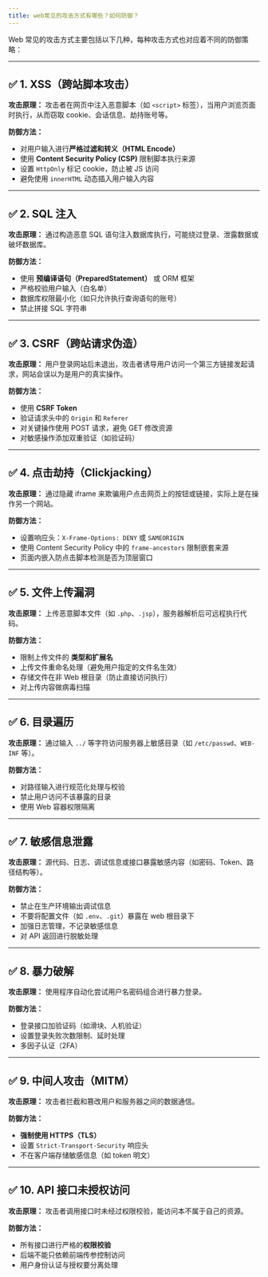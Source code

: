 ```yaml
---
title: web常见的攻击方式有哪些？如何防御？
---
```


Web 常见的攻击方式主要包括以下几种，每种攻击方式也对应着不同的防御策略：

---

## ✅ 1. **XSS（跨站脚本攻击）**

**攻击原理：**
攻击者在网页中注入恶意脚本（如 `<script>` 标签），当用户浏览页面时执行，从而窃取 cookie、会话信息、劫持账号等。

**防御方法：**

* 对用户输入进行**严格过滤和转义（HTML Encode）**
* 使用 **Content Security Policy (CSP)** 限制脚本执行来源
* 设置 `HttpOnly` 标记 cookie，防止被 JS 访问
* 避免使用 `innerHTML` 动态插入用户输入内容

---

## ✅ 2. **SQL 注入**

**攻击原理：**
通过构造恶意 SQL 语句注入数据库执行，可能绕过登录、泄露数据或破坏数据库。

**防御方法：**

* 使用 **预编译语句（PreparedStatement）** 或 ORM 框架
* 严格校验用户输入（白名单）
* 数据库权限最小化（如只允许执行查询语句的账号）
* 禁止拼接 SQL 字符串

---

## ✅ 3. **CSRF（跨站请求伪造）**

**攻击原理：**
用户登录网站后未退出，攻击者诱导用户访问一个第三方链接发起请求，网站会误以为是用户的真实操作。

**防御方法：**

* 使用 **CSRF Token**
* 验证请求头中的 `Origin` 和 `Referer`
* 对关键操作使用 POST 请求，避免 GET 修改资源
* 对敏感操作添加双重验证（如验证码）

---

## ✅ 4. **点击劫持（Clickjacking）**

**攻击原理：**
通过隐藏 iframe 来欺骗用户点击网页上的按钮或链接，实际上是在操作另一个网站。

**防御方法：**

* 设置响应头：`X-Frame-Options: DENY` 或 `SAMEORIGIN`
* 使用 Content Security Policy 中的 `frame-ancestors` 限制嵌套来源
* 页面内嵌入防点击脚本检测是否为顶层窗口

---

## ✅ 5. **文件上传漏洞**

**攻击原理：**
上传恶意脚本文件（如 `.php`、`.jsp`），服务器解析后可远程执行代码。

**防御方法：**

* 限制上传文件的 **类型和扩展名**
* 上传文件重命名处理（避免用户指定的文件名生效）
* 存储文件在非 Web 根目录（防止直接访问执行）
* 对上传内容做病毒扫描

---

## ✅ 6. **目录遍历**

**攻击原理：**
通过输入 `../` 等字符访问服务器上敏感目录（如 `/etc/passwd`、`WEB-INF` 等）。

**防御方法：**

* 对路径输入进行规范化处理与校验
* 禁止用户访问不该暴露的目录
* 使用 Web 容器权限隔离

---

## ✅ 7. **敏感信息泄露**

**攻击原理：**
源代码、日志、调试信息或接口暴露敏感内容（如密码、Token、路径结构等）。

**防御方法：**

* 禁止在生产环境输出调试信息
* 不要将配置文件（如 `.env`、`.git`）暴露在 web 根目录下
* 加强日志管理，不记录敏感信息
* 对 API 返回进行脱敏处理

---

## ✅ 8. **暴力破解**

**攻击原理：**
使用程序自动化尝试用户名密码组合进行暴力登录。

**防御方法：**

* 登录接口加验证码（如滑块、人机验证）
* 设置登录失败次数限制、延时处理
* 多因子认证（2FA）

---

## ✅ 9. **中间人攻击（MITM）**

**攻击原理：**
攻击者拦截和篡改用户和服务器之间的数据通信。

**防御方法：**

* **强制使用 HTTPS（TLS）**
* 设置 `Strict-Transport-Security` 响应头
* 不在客户端存储敏感信息（如 token 明文）

---

## ✅ 10. **API 接口未授权访问**

**攻击原理：**
攻击者调用接口时未经过权限校验，能访问本不属于自己的资源。

**防御方法：**

* 所有接口进行严格的**权限校验**
* 后端不能只依赖前端传参控制访问
* 用户身份认证与授权要分离处理

